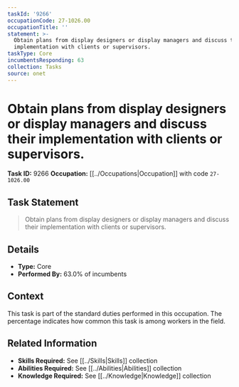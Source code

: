 ```yaml
---
taskId: '9266'
occupationCode: 27-1026.00
occupationTitle: ''
statement: >-
  Obtain plans from display designers or display managers and discuss their
  implementation with clients or supervisors.
taskType: Core
incumbentsResponding: 63
collection: Tasks
source: onet
---
```

# Obtain plans from display designers or display managers and discuss their implementation with clients or supervisors.

**Task ID:** 9266
**Occupation:** [[../Occupations|Occupation]] with code `27-1026.00`

## Task Statement

> Obtain plans from display designers or display managers and discuss their implementation with clients or supervisors.

## Details

- **Type:** Core
- **Performed By:** 63.0% of incumbents

## Context

This task is part of the standard duties performed in this occupation. The percentage indicates how common this task is among workers in the field.

## Related Information

- **Skills Required:** See [[../Skills|Skills]] collection
- **Abilities Required:** See [[../Abilities|Abilities]] collection
- **Knowledge Required:** See [[../Knowledge|Knowledge]] collection
